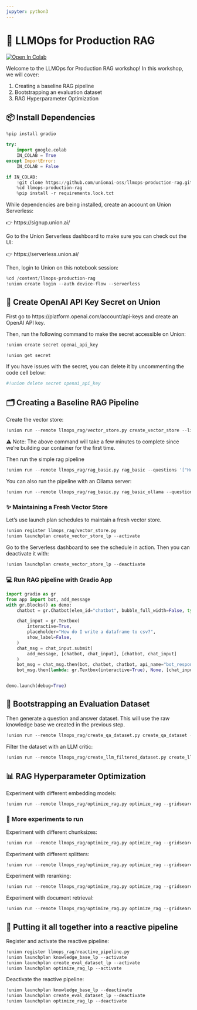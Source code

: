 ```yaml
---
jupyter: python3
---
```


# 🚀 LLMOps for Production RAG

<a target="_blank" href="https://colab.research.google.com/github/unionai-oss/llmops-production-rag/blob/main/workshop.ipynb">
  <img src="https://colab.research.google.com/assets/colab-badge.svg" alt="Open In Colab"/>
</a>

Welcome to the LLMOps for Production RAG workshop! In this workshop, we will cover:

1. Creating a baseline RAG pipeline
2. Bootstrapping an evaluation dataset
3. RAG Hyperparameter Optimization

## 📦 Install Dependencies

```python
%pip install gradio

try:
    import google.colab
    IN_COLAB = True
except ImportError:
    IN_COLAB = False

if IN_COLAB:
    !git clone https://github.com/unionai-oss/llmops-production-rag.git
    %cd llmops-production-rag
    %pip install -r requirements.lock.txt
```

While dependencies are being installed, create an account on Union Serverless:

👉 https://signup.union.ai/

Go to the Union Serverless dashboard to make sure you can check out the UI:

👉 https://serverless.union.ai/

Then, login to Union on this notebook session:

```python
%cd /content/llmops-production-rag
!union create login --auth device-flow --serverless
```

## 🔑 Create OpenAI API Key Secret on Union

First go to https://platform.openai.com/account/api-keys and create an OpenAI API key.

Then, run the following command to make the secret accessible on Union:

```python
!union create secret openai_api_key
```

```python
!union get secret
```

If you have issues with the secret, you can delete it by uncommenting the code cell below:

```python
#!union delete secret openai_api_key
```


## 🗂️ Creating a Baseline RAG Pipeline

Create the vector store:

```python
!union run --remote llmops_rag/vector_store.py create_vector_store --limit 10
```

⚠️ Note: The above command will take a few minutes to complete since we're building our container for the first time.

Then run the simple rag pipeline

```python
!union run --remote llmops_rag/rag_basic.py rag_basic --questions '["How do I read and write a pandas dataframe to csv format?"]'
```

You can also run the pipeline with an Ollama server:

```python
!union run --remote llmops_rag/rag_basic.py rag_basic_ollama --questions '["How do I read and write a pandas dataframe to csv format?"]'
```

### ✨ Maintaining a Fresh Vector Store

Let's use launch plan schedules to maintain a fresh vector store.

```python
!union register llmops_rag/vector_store.py
!union launchplan create_vector_store_lp --activate
```

Go to the Serverless dashboard to see the schedule in action. Then you can deactivate it with:

```python
!union launchplan create_vector_store_lp --deactivate
```

### 💻 Run RAG pipeline with Gradio App

```python
import gradio as gr
from app import bot, add_message
with gr.Blocks() as demo:
    chatbot = gr.Chatbot(elem_id="chatbot", bubble_full_width=False, type="messages")

    chat_input = gr.Textbox(
        interactive=True,
        placeholder="How do I write a dataframe to csv?",
        show_label=False,
    )
    chat_msg = chat_input.submit(
        add_message, [chatbot, chat_input], [chatbot, chat_input]
    )
    bot_msg = chat_msg.then(bot, chatbot, chatbot, api_name="bot_response")
    bot_msg.then(lambda: gr.Textbox(interactive=True), None, [chat_input])


demo.launch(debug=True)
```


## 🥾 Bootstrapping an Evaluation Dataset

Then generate a question and answer dataset. This will use the raw knowledge base we created
in the previous step.

```python
!union run --remote llmops_rag/create_qa_dataset.py create_qa_dataset --n_questions_per_doc 5 --n_answers_per_question 5
```

Filter the dataset with an LLM critic:

```python
!union run --remote llmops_rag/create_llm_filtered_dataset.py create_llm_filtered_dataset
```


## 📊 RAG Hyperparameter Optimization

Experiment with different embedding models:

```python
!union run --remote llmops_rag/optimize_rag.py optimize_rag --gridsearch_config config/embedding_model_experiment.yaml
```

### 🧪 More experiments to run

Experiment with different chunksizes:

```python
!union run --remote llmops_rag/optimize_rag.py optimize_rag --gridsearch_config config/chunksize_experiment.yaml
```

Experiment with different splitters:

```python
!union run --remote llmops_rag/optimize_rag.py optimize_rag --gridsearch_config config/splitter_experiment.yaml
```

Experiment with reranking:

```python
!union run --remote llmops_rag/optimize_rag.py optimize_rag --gridsearch_config config/reranking_experiment.yaml
```

Experiment with document retrieval:

```python
!union run --remote llmops_rag/optimize_rag.py optimize_rag --gridsearch_config config/search_params_experiment.yaml
```

## 🔄 Putting it all together into a reactive pipeline

Register and activate the reactive pipeline:

```python
!union register llmops_rag/reactive_pipeline.py
!union launchplan knowledge_base_lp --activate
!union launchplan create_eval_dataset_lp --activate
!union launchplan optimize_rag_lp --activate
```

Deactivate the reactive pipeline:

```python
!union launchplan knowledge_base_lp --deactivate
!union launchplan create_eval_dataset_lp --deactivate
!union launchplan optimize_rag_lp --deactivate
```
